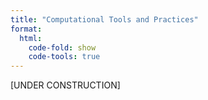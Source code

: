 ```yaml
---
title: "Computational Tools and Practices"
format:
  html:
    code-fold: show
    code-tools: true
---
```


[UNDER CONSTRUCTION]
